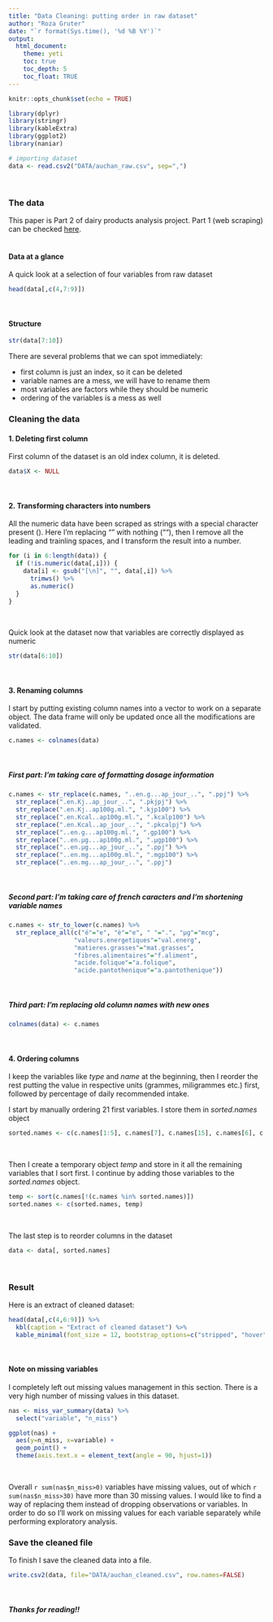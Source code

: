 ```yaml
---
title: "Data Cleaning: putting order in raw dataset"
author: "Roza Gruter"
date: "`r format(Sys.time(), '%d %B %Y')`"
output:
  html_document:
    theme: yeti
    toc: true
    toc_depth: 5
    toc_float: TRUE
---
```


```r
knitr::opts_chunk$set(echo = TRUE)
```

```r
library(dplyr)
library(stringr)
library(kableExtra)
library(ggplot2)
library(naniar)
```

```r
# importing dataset
data <- read.csv2("DATA/auchan_raw.csv", sep=",")
```
\

### The data
This paper is Part 2 of dairy products analysis project. Part 1 (web scraping) can be checked [here](https://rozagruter.github.io/content/projects/1_WebScraping-yogurts.html).
\
\

#### Data at a glance
A quick look at a selection of four variables from raw dataset
```r
head(data[,c(4,7:9)])
```
\

#### Structure
```r
str(data[7:10])
```

There are several problems that we can spot immediately:

- first column is just an index, so it can be deleted
- variable names are a mess, we will have to rename them
- most variables are factors while they should be numeric
- ordering of the variables is a mess as well
\

### Cleaning the data

#### 1. Deleting first column
First column of the dataset is an old index column, it is deleted.
```r
data$X <- NULL
```
\

#### 2. Transforming characters into numbers
All the numeric data have been scraped as strings with a special character present (\n). Here I'm replacing "\n" with nothing (""), then I remove all the leading and trainling spaces, and I transform the result into a number.
```r
for (i in 6:length(data)) {
  if (!is.numeric(data[,i])) {
    data[i] <- gsub("[\n]", "", data[,i]) %>%
      trimws() %>%
      as.numeric()
  }
}
```
\

Quick look at the dataset now that variables are correctly displayed as numeric
```r
str(data[6:10])
```
\

#### 3. Renaming columns
I start by putting existing column names into a vector to work on a separate object. The data frame will only be updated once all the modifications are validated.
```r
c.names <- colnames(data)
```
\

##### First part: I'm taking care of formatting dosage information
```r
c.names <- str_replace(c.names, "..en.g...ap_jour_..", ".ppj") %>%
  str_replace(".en.Kj..ap_jour_..", ".pkjpj") %>%
  str_replace(".en.Kj..ap100g.ml.", ".kjp100") %>%
  str_replace(".en.Kcal..ap100g.ml.", ".kcalp100") %>%
  str_replace(".en.Kcal..ap_jour_..", ".pkcalpj") %>%
  str_replace("..en.g...ap100g.ml.", ".gp100") %>%
  str_replace("..en.µg...ap100g.ml.", ".µgp100") %>%
  str_replace("..en.µg...ap_jour_..", ".ppj") %>%
  str_replace("..en.mg...ap100g.ml.", ".mgp100") %>%
  str_replace("..en.mg...ap_jour_..", ".ppj")
```
\

##### Second part: I'm taking care of french caracters and I'm shortening variable names
```r
c.names <- str_to_lower(c.names) %>%
  str_replace_all(c("é"="e", "è"="e", " "=".", "µg"="mcg",
                  "valeurs.energetiques"="val.energ",
                  "matieres.grasses"="mat.grasses",
                  "fibres.alimentaires"="f.aliment",
                  "acide.folique"="a.folique",
                  "acide.pantothenique"="a.pantothenique"))
```
\

##### Third part: I'm replacing old column names with new ones
```r
colnames(data) <- c.names
```
\

#### 4. Ordering columns
I keep the variables like _type_ and _name_ at the beginning, then I reorder the rest putting the value in respective units (grammes, miligrammes etc.) first, followed by percentage of daily recommended intake.
\

I start by manually ordering 21 first variables. I store them in _sorted.names_ object
```r
sorted.names <- c(c.names[1:5], c.names[7], c.names[15], c.names[6], c.names[14], c.names[8:9], c.names[16:17], c.names[10:11], c.names[18:19], c.names[12], c.names[20], c.names[13], c.names[21])
```
\

Then I create a temporary object _temp_ and store in it all the remaining variables that I sort first. I continue by adding those variables to the _sorted.names_ object.
```r
temp <- sort(c.names[!(c.names %in% sorted.names)])
sorted.names <- c(sorted.names, temp)
```
\

The last step is to reorder columns in the dataset
```r
data <- data[, sorted.names]
```
\

### Result
Here is an extract of cleaned dataset:
```r
head(data[,c(4,6:9)]) %>%
  kbl(caption = "Extract of cleaned dataset") %>%
  kable_minimal(font_size = 12, bootstrap_options=c("stripped", "hover"), full_width=F, position="left")
```
\

#### Note on missing variables
I completely left out missing values management in this section. There is a very high number of missing values in this dataset. 
```r
nas <- miss_var_summary(data) %>%
  select("variable", "n_miss")

ggplot(nas) +
  aes(y=n_miss, x=variable) +
  geom_point() +
  theme(axis.text.x = element_text(angle = 90, hjust=1))
```
\

Overall `r sum(nas$n_miss>0)` variables have missing values, out of which `r sum(nas$n_miss>30)` have more than 30 missing values. I would like to find a way of replacing them instead of dropping observations or variables. In order to do so I'll work on missing values for each variable separately while performing exploratory analysis.
\

### Save the cleaned file
To finish I save the cleaned data into a file.
```r
write.csv2(data, file="DATA/auchan_cleaned.csv", row.names=FALSE)
```
\

##### Thanks for reading!!
\
\
